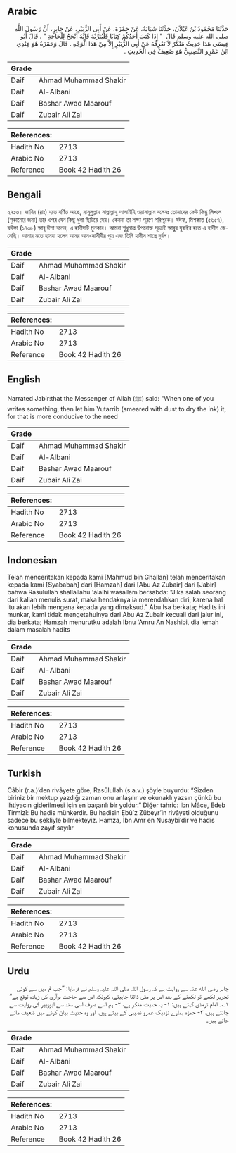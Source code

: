 ## Arabic


<div dir="rtl" lang="ar" style={{fontSize:'larger',backgroundColor:'#f8f9fa',padding:20}}>
حَدَّثَنَا مَحْمُودُ بْنُ غَيْلاَنَ، حَدَّثَنَا شَبَابَةُ، عَنْ حَمْزَةَ، عَنْ أَبِي الزُّبَيْرِ، عَنْ جَابِرٍ، أَنَّ رَسُولَ اللَّهِ صلى الله عليه وسلم قَالَ ‏ "‏ إِذَا كَتَبَ أَحَدُكُمْ كِتَابًا فَلْيُتَرِّبْهُ فَإِنَّهُ أَنْجَحُ لِلْحَاجَةِ ‏"‏ ‏.‏ قَالَ أَبُو عِيسَى هَذَا حَدِيثٌ مُنْكَرٌ لاَ نَعْرِفُهُ عَنْ أَبِي الزُّبَيْرِ إِلاَّ مِنْ هَذَا الْوَجْهِ ‏.‏ قَالَ وَحَمْزَةُ هُوَ عِنْدِي ابْنُ عَمْرٍو النَّصِيبِيُّ هُوَ ضَعِيفٌ فِي الْحَدِيثِ ‏.‏
</div>
<div style={{backgroundColor:'#f8f9fa',padding:20, marginBottom: 10}}><table> <thead> <tr> <th>Grade</th> <th></th> </tr> </thead> <tbody> <tr><td>Daif</td><td>Ahmad Muhammad Shakir</td></tr><tr><td>Daif</td><td>Al-Albani</td></tr><tr><td>Daif</td><td>Bashar Awad Maarouf</td></tr><tr><td>Daif</td><td>Zubair Ali Zai</td></tr></tbody></table><table> <thead> <tr> <th>References:</th> <th></th> </tr> </thead> <tbody><tr><td>Hadith No</td><td>2713</td></tr><tr><td>Arabic No</td><td>2713</td></tr><tr><td>Reference</td><td>Book 42 Hadith 26</td></tr></tbody></table></div>

## Bengali


<div dir="ltr" lang="bn" style={{fontSize:'larger',backgroundColor:'#f8f9fa',padding:20}}>
২৭১৩। জাবির (রাঃ) হতে বর্ণিত আছে, রাসূলুল্লাহ সাল্লাল্লাহু আলাইহি ওয়াসাল্লাম বলেনঃ তোমাদের কেউ কিছু লিখলে (শুকানোর জন্য) তার ওপর যেন কিছু ধুলা ছিটিয়ে দেয়। কেননা তা লক্ষ্য পূরণে পরিপূরক। যঈফ, মিশকাত (৫৬৫৭), যঈফা (১৭৩৮) আবূ ঈসা বলেন, এ হাদীসটি মুনকার। আমরা শুধুমাত্র উপরোক্ত সূত্রেই আবু্য যুবাইর হতে এ হাদীস জেনেছি। আমার মতে হামযা হলেন আমর আন-নাসীবীর পুত্র এবং তিনি হাদীস শাস্ত্রে দুর্বল।
</div>
<div style={{backgroundColor:'#f8f9fa',padding:20, marginBottom: 10}}><table> <thead> <tr> <th>Grade</th> <th></th> </tr> </thead> <tbody> <tr><td>Daif</td><td>Ahmad Muhammad Shakir</td></tr><tr><td>Daif</td><td>Al-Albani</td></tr><tr><td>Daif</td><td>Bashar Awad Maarouf</td></tr><tr><td>Daif</td><td>Zubair Ali Zai</td></tr></tbody></table><table> <thead> <tr> <th>References:</th> <th></th> </tr> </thead> <tbody><tr><td>Hadith No</td><td>2713</td></tr><tr><td>Arabic No</td><td>2713</td></tr><tr><td>Reference</td><td>Book 42 Hadith 26</td></tr></tbody></table></div>

## English


<div dir="ltr" lang="en" style={{fontSize:'larger',backgroundColor:'#f8f9fa',padding:20}}>
Narrated Jabir:that the Messenger of Allah (ﷺ) said: "When one of you writes something, then let him Yutarrib (smeared with dust to dry the ink) it, for that is more conducive to the need
</div>
<div style={{backgroundColor:'#f8f9fa',padding:20, marginBottom: 10}}><table> <thead> <tr> <th>Grade</th> <th></th> </tr> </thead> <tbody> <tr><td>Daif</td><td>Ahmad Muhammad Shakir</td></tr><tr><td>Daif</td><td>Al-Albani</td></tr><tr><td>Daif</td><td>Bashar Awad Maarouf</td></tr><tr><td>Daif</td><td>Zubair Ali Zai</td></tr></tbody></table><table> <thead> <tr> <th>References:</th> <th></th> </tr> </thead> <tbody><tr><td>Hadith No</td><td>2713</td></tr><tr><td>Arabic No</td><td>2713</td></tr><tr><td>Reference</td><td>Book 42 Hadith 26</td></tr></tbody></table></div>

## Indonesian


<div dir="ltr" lang="id" style={{fontSize:'larger',backgroundColor:'#f8f9fa',padding:20}}>
Telah menceritakan kepada kami [Mahmud bin Ghailan] telah menceritakan kepada kami [Syababah] dari [Hamzah] dari [Abu Az Zubair] dari [Jabir] bahwa Rasulullah shallallahu 'alaihi wasallam bersabda: "Jika salah seorang dari kalian menulis surat, maka hendaknya ia merendahkan diri, karena hal itu akan lebih mengena kepada yang dimaksud." Abu Isa berkata; Hadits ini munkar, kami tidak mengetahuinya dari Abu Az Zubair kecuali dari jalur ini, dia berkata; Hamzah menurutku adalah Ibnu 'Amru An Nashibi, dia lemah dalam masalah hadits
</div>
<div style={{backgroundColor:'#f8f9fa',padding:20, marginBottom: 10}}><table> <thead> <tr> <th>Grade</th> <th></th> </tr> </thead> <tbody> <tr><td>Daif</td><td>Ahmad Muhammad Shakir</td></tr><tr><td>Daif</td><td>Al-Albani</td></tr><tr><td>Daif</td><td>Bashar Awad Maarouf</td></tr><tr><td>Daif</td><td>Zubair Ali Zai</td></tr></tbody></table><table> <thead> <tr> <th>References:</th> <th></th> </tr> </thead> <tbody><tr><td>Hadith No</td><td>2713</td></tr><tr><td>Arabic No</td><td>2713</td></tr><tr><td>Reference</td><td>Book 42 Hadith 26</td></tr></tbody></table></div>

## Turkish


<div dir="ltr" lang="tr" style={{fontSize:'larger',backgroundColor:'#f8f9fa',padding:20}}>
Câbir (r.a.)’den rivâyete göre, Rasûlullah (s.a.v.) şöyle buyurdu: “Sizden biriniz bir mektup yazdığı zaman onu anlaşılır ve okunaklı yazsın çünkü bu ihtiyacın giderilmesi için en başarılı bir yoldur.” Diğer tahric: İbn Mâce, Edeb Tirmizî: Bu hadis münkerdir. Bu hadisin Ebû’z Zübeyr’in rivâyeti olduğunu sadece bu şekliyle bilmekteyiz. Hamza, İbn Amr en Nusaybî’dir ve hadis konusunda zayıf sayılır
</div>
<div style={{backgroundColor:'#f8f9fa',padding:20, marginBottom: 10}}><table> <thead> <tr> <th>Grade</th> <th></th> </tr> </thead> <tbody> <tr><td>Daif</td><td>Ahmad Muhammad Shakir</td></tr><tr><td>Daif</td><td>Al-Albani</td></tr><tr><td>Daif</td><td>Bashar Awad Maarouf</td></tr><tr><td>Daif</td><td>Zubair Ali Zai</td></tr></tbody></table><table> <thead> <tr> <th>References:</th> <th></th> </tr> </thead> <tbody><tr><td>Hadith No</td><td>2713</td></tr><tr><td>Arabic No</td><td>2713</td></tr><tr><td>Reference</td><td>Book 42 Hadith 26</td></tr></tbody></table></div>

## Urdu


<div dir="rtl" lang="ur" style={{fontSize:'larger',backgroundColor:'#f8f9fa',padding:20}}>
جابر رضی الله عنہ سے روایت ہے کہ رسول اللہ صلی اللہ علیہ وسلم نے فرمایا: ”جب تم میں سے کوئی تحریر لکھے تو لکھنے کے بعد اس پر مٹی ڈالنا چاہیئے، کیونکہ اس سے حاجت برآری کی زیادہ توقع ہے“ ۱؎۔ امام ترمذی کہتے ہیں: ۱- یہ حدیث منکر ہے، ۲- ہم اسے صرف اسی سند سے ابوزبیر کی روایت سے جانتے ہیں، ۳- حمزہ ہمارے نزدیک عمرو نصیبی کے بیٹے ہیں، اور وہ حدیث بیان کرنے میں ضعیف مانے جاتے ہیں۔
</div>
<div style={{backgroundColor:'#f8f9fa',padding:20, marginBottom: 10}}><table> <thead> <tr> <th>Grade</th> <th></th> </tr> </thead> <tbody> <tr><td>Daif</td><td>Ahmad Muhammad Shakir</td></tr><tr><td>Daif</td><td>Al-Albani</td></tr><tr><td>Daif</td><td>Bashar Awad Maarouf</td></tr><tr><td>Daif</td><td>Zubair Ali Zai</td></tr></tbody></table><table> <thead> <tr> <th>References:</th> <th></th> </tr> </thead> <tbody><tr><td>Hadith No</td><td>2713</td></tr><tr><td>Arabic No</td><td>2713</td></tr><tr><td>Reference</td><td>Book 42 Hadith 26</td></tr></tbody></table></div>